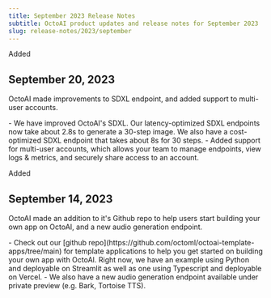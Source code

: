 ```yaml
---
title: September 2023 Release Notes
subtitle: OctoAI product updates and release notes for September 2023
slug: release-notes/2023/september
---
```



<div className='changelog-status'>

<span>Added</span>
</div>

## September 20, 2023

OctoAI made improvements to SDXL endpoint, and added support to multi-user accounts.

<div className="changelog">
    - We have improved OctoAI's SDXL. Our latency-optimized SDXL endpoints now take about 2.8s to generate a 30-step image. We also have a cost-optimized SDXL endpoint that takes about 8s for 30 steps.
    - Added support for multi-user accounts, which allows your team to manage endpoints, view logs & metrics, and securely share access to an account.
</div>


<div className='changelog-status'>

<span>Added</span>
</div>

## September 14, 2023

OctoAI made an addition to it's Github repo to help users start building your own app on OctoAI, and a new audio generation endpoint. 

<div className="changelog">
    - Check out our [github repo](https://github.com/octoml/octoai-template-apps/tree/main) for template applications to help you get started on building your own app with OctoAI. Right now, we have an example using Python and deployable on Streamlit as well as one using Typescript and deployable on Vercel.
    - We also have a new audio generation endpoint available under private preview (e.g. Bark, Tortoise TTS).
</div>


